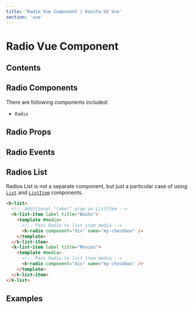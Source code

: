 ```yaml
---
title: 'Radio Vue Component | Konsta UI Vue'
section: 'vue'
---
```



# Radio Vue Component

## Contents

## Radio Components

There are following components included:

- `Radio`

## Radio Props

<RadioProps />

## Radio Events

<RadioEvents />

## Radios List

Radios List is not a separate component, but just a particular case of using [`List`](/vue/list) and [`ListItem`](/vue/list-item) components.

```html
<k-list>
  <!-- Additional "label" prop on ListItem -->
  <k-list-item label title="Books">
    <template #media>
      <!-- Pass Radio to list item media -->
      <k-radio component="div" name="my-checkbox" />
    </template>
  </k-list-item>
  <k-list-item label title="Movies">
    <template #media>
      <!-- Pass Radio to list item media -->
      <k-radio component="div" name="my-checkbox" />
    </template>
  </k-list-item>
</k-list>
```

## Examples

<RadioExample />
